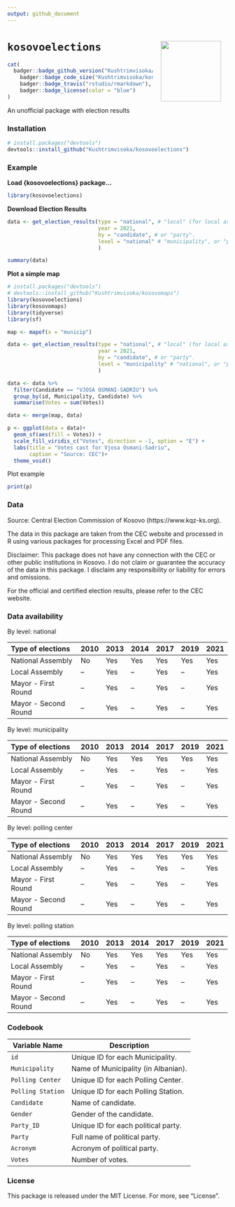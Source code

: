 ```yaml
---
output: github_document
---
```


<!-- README.md is generated from README.Rmd. Please edit that file -->

# `kosovoelections` <img src='man/figures/logo.png' align="right" height="138" style="padding: 0 15px; float: right;"/>

```r
cat(
  badger::badge_github_version("Kushtrimvisoka/kosovoelections", "green"), 
	badger::badge_code_size("Kushtrimvisoka/kosovoelections"),
	badger::badge_travis("rstudio/rmarkdown"),
	badger::badge_license(color = "blue")
)
```


An unofficial package with election results

### Installation

``` r
# install.packages("devtools")
devtools::install_github("Kushtrimvisoka/kosovoelections")
```

### Example

**Load {kosovoelections} package...**

```r
library(kosovoelections)
```


**Download Election Results**


```r
data <- get_election_results(type = "national", # "local" (for local assembly), or "mayor", or "mayor2" (for runoffs).
                             year = 2021,
                             by = "candidate", # or "party".
                             level = "national" # "municipality", or "pc" (Polling Center), or "ps" (Polling Station).
                             )
```

```r
summary(data)
```


**Plot a simple map**

```r

# install.packages("devtools")
# devtools::install_github("Kushtrimvisoka/kosovomaps")
library(kosovoelections)
library(kosovomaps)
library(tidyverse)
library(sf)

map <- mapof(x = "municip")

data <- get_election_results(type = "national", # "local" (for local assembly), or "mayor", or "mayor2" (for runoffs).
                             year = 2021,
                             by = "candidate", # or "party".
                             level = "municipality" # "national", or "pc" (Polling Center), or "ps" (Polling Station).
                             )

data <- data %>% 
  filter(Candidate == "VJOSA OSMANI-SADRIU") %>% 
  group_by(id, Municipality, Candidate) %>% 
  summarise(Votes = sum(Votes))

data <- merge(map, data)

p <- ggplot(data = data)+
  geom_sf(aes(fill = Votes)) +
  scale_fill_viridis_c("Votes", direction = -1, option = "E") +
  labs(title = "Votes cast for Vjosa Osmani-Sadriu", 
       caption = "Source: CEC")+
  theme_void()

```

Plot example

```r
print(p)
```

### Data

Source: Central Election Commission of Kosovo (https://www.kqz-ks.org).

The data in this package are taken from the CEC website and processed in R using various packages for processing Excel and PDF files.

Disclaimer: This package does not have any connection with the CEC or other public institutions in Kosovo. I do not claim or guarantee the accuracy of the data in this package. I disclaim any responsibility or liability for errors and omissions. 

For the official and certified election results, please refer to the CEC website. 

### Data availability

By level: national

| Type of elections     | 2010 | 2013 | 2014 | 2017 | 2019 | 2021 |
| :---                  | :--- | :--- | :--- | :--- | :--- | :--- |
| National Assembly     | No   | Yes  | Yes  | Yes  | Yes  | Yes  |
| Local Assembly        | --   | Yes  | --   | Yes  | --   | Yes  |
| Mayor - First Round   | --   | Yes  | --   | Yes  | --   | Yes  |
| Mayor - Second Round  | --   | Yes  | --   | Yes  | --   | Yes  |

By level: municipality

| Type of elections     | 2010 | 2013 | 2014 | 2017 | 2019 | 2021 |
| :---                  | :--- | :--- | :--- | :--- | :--- | :--- |
| National Assembly     | No   | Yes  | Yes  | Yes  | Yes  | Yes  |
| Local Assembly        | --   | Yes  | --   | Yes  | --   | Yes  |
| Mayor - First Round   | --   | Yes  | --   | Yes  | --   | Yes  |
| Mayor - Second Round  | --   | Yes  | --   | Yes  | --   | Yes  |

By level: polling center

| Type of elections     | 2010 | 2013 | 2014 | 2017 | 2019 | 2021 |
| :---                  | :--- | :--- | :--- | :--- | :--- | :--- |
| National Assembly     | No   | Yes  | Yes  | Yes  | Yes  | Yes  |
| Local Assembly        | --   | Yes  | --   | Yes  | --   | Yes  |
| Mayor - First Round   | --   | Yes  | --   | Yes  | --   | Yes  |
| Mayor - Second Round  | --   | Yes  | --   | Yes  | --   | Yes  |

By level: polling station

| Type of elections     | 2010 | 2013 | 2014 | 2017 | 2019 | 2021 |
| :---                  | :--- | :--- | :--- | :--- | :--- | :--- |
| National Assembly     | No   | Yes  | Yes  | Yes  | Yes  | Yes  |
| Local Assembly        | --   | Yes  | --   | Yes  | --   | Yes  |
| Mayor - First Round   | --   | Yes  | --   | Yes  | --   | Yes  |
| Mayor - Second Round  | --   | Yes  | --   | Yes  | --   | Yes  |

### Codebook

| Variable Name | Description |
| ---          | ---       |
| `id`          | Unique ID for each Municipality. |
| `Municipality`          | Name of Municipality (in Albanian). |
| `Polling Center`          | Unique ID for each Polling Center. |
| `Polling Station`          | Unique ID for each Polling Station. |
| `Candidate`          | Name of candidate. |
| `Gender`          | Gender of the candidate. |
| `Party_ID`          | Unique ID for each political party. |
| `Party`          | Full name of political party. |
| `Acronym`          | Acronym of political party. |
| `Votes`          | Number of votes. |

### License

This package is released under the MIT License. For more, see "License".
